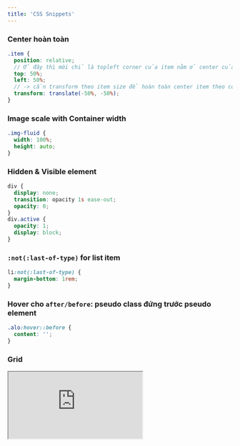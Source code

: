 ```yaml
---
title: 'CSS Snippets'
---
```


### Center hoàn toàn

```scss
.item {
  position: relative;
  // Ở đây thì mới chỉ là topleft corner của item nằm ở center của container
  top: 50%;
  left: 50%;
  // -> cần transform theo item size để hoàn toàn center item theo container
  transform: translate(-50%, -50%);
}
```

### Image scale with Container width

```css
.img-fluid {
  width: 100%;
  height: auto;
}
```

### Hidden & Visible element

```scss
div {
  display: none;
  transition: opacity 1s ease-out;
  opacity: 0;
}
div.active {
  opacity: 1;
  display: block;
}
```

### `:not(:last-of-type)` for list item

```css
li:not(:last-of-type) {
  margin-bottom: 1rem;
}
```

### Hover cho `after/before`: pseudo class đứng trước pseudo element

```scss
.alo:hover::before {
  content: '';
}
```

### Grid

<iframe
  src="https://codesandbox.io/embed/css-grid-1iewhe?fontsize=12&hidenavigation=1&module=%2F.codesandbox%2Fworkspace.json&theme=dark"
  style={{
    width: '100%',
    height: 500,
    border: 0,
    borderRadius: 4,
    overflow: 'hidden',
  }}
  title="CSS Grid"
  allow="accelerometer; ambient-light-sensor; camera; encrypted-media; geolocation; gyroscope; hid; microphone; midi; payment; usb; vr; xr-spatial-tracking"
  sandbox="allow-forms allow-modals allow-popups allow-presentation allow-same-origin allow-scripts"
/>
